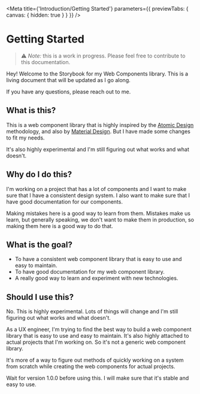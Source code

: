
<Meta
  title={'Introduction/Getting Started'}
  parameters={{ previewTabs: { canvas: { hidden: true } } }}
/>

# Getting Started

> ⚠️ _Note:_ this is a work in progress. Please feel free to contribute to this documentation.

Hey! Welcome to the Storybook for my Web Components library.
This is a living document that will be updated as I go along.

If you have any questions, please reach out to me.

## What is this?

This is a web component library that is highly inspired by the
[Atomic Design](https://bradfrost.com/blog/post/atomic-web-design/) methodology, and also by [Material Design](https://material.io/).
But I have made some changes to fit my needs.

It's also highly experimental and I'm still figuring out what works and what doesn't.

## Why do I do this?

I'm working on a project that has a lot of components and I want to make sure that I have a consistent design system.
I also want to make sure that I have good documentation for our components.

Making mistakes here is a good way to learn from them.
Mistakes make us learn, but generally speaking, we don't want to make them in production,
so making them here is a good way to do that.

## What is the goal?

- To have a consistent web component library that is easy to use and easy to maintain.
- To have good documentation for my web component library.
- A really good way to learn and experiment with new technologies.

## Should I use this?

No. This is highly experimental. Lots of things will change and I'm still figuring out what works and what doesn't.

As a UX engineer, I'm trying to find the best way to build a web component library that is easy to use and easy to maintain.
It's also highly attached to actual projects that I'm working on. So it's not a generic web component library.

It's more of a way to figure out methods of quickly working on a system from scratch while creating
the web components for actual projects.

Wait for version 1.0.0 before using this. I will make sure that it's stable and easy to use.
